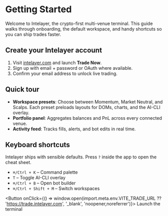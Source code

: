 
# Getting Started

Welcome to Intelayer, the crypto-first multi-venue terminal. This guide walks through onboarding, the default workspace, and handy shortcuts so you can ship trades faster.

## Create your Intelayer account

1. Visit [intelayer.com](https://intelayer.com) and launch **Trade Now**.
2. Sign up with email + password or OAuth where available.
3. Confirm your email address to unlock live trading.

## Quick tour

- **Workspace presets**: Choose between Momentum, Market Neutral, and Scalps. Each preset preloads layouts for DOMs, charts, and the AI-CLI overlay.
- **Portfolio panel**: Aggregates balances and PnL across every connected venue.
- **Activity feed**: Tracks fills, alerts, and bot edits in real time.

## Keyboard shortcuts

Intelayer ships with sensible defaults. Press `?` inside the app to open the cheat sheet.

- `⌘/Ctrl + K` – Command palette
- `T` – Toggle AI-CLI overlay
- `⌘/Ctrl + B` – Open bot builder
- `⌘/Ctrl + Shift + M` – Switch workspaces

<Button onClick={() => window.open(import.meta.env.VITE_TRADE_URL ?? 'https://trade.intelayer.com', '_blank', 'noopener,noreferrer')}>
  Launch the terminal
</Button>
